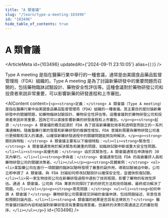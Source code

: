 ```yaml
---
title: "A 類會議"
slug: "/learn/type-a-meeting-103496"
id: "103496"
hide_table_of_contents: true
---
```



# A 類會議

<ArticleMeta id={103496} updatedAt={'2024-09-11 23:10:05'} alias={`[]`} />
<div className='border-solid border-b border-t-0 my-4 border-[var(--ifm-color-gray-300)]' />

Type A meeting 是指在醫藥行業中舉行的一種會議，通常是由美國食品藥品監督管理局（FDA）組織的。Type A meeting 是為了討論新藥研發中的重要問題而召開的，包括藥物臨牀試驗設計、藥物安全性評估等。這種會議對於藥物研發公司和投資者來説非常重要，可以影響新藥的研發進程和上市審批。

<AIContent content={`<p><strong>定義：</strong> A 類會議（Type A meeting）是指在醫藥行業中由美國食品藥品監督管理局（FDA）組織的一種會議。其主要目的是討論新藥研發中的關鍵問題，如藥物臨牀試驗設計、藥物安全性評估等。這種會議對於藥物研發公司和投資者來説非常重要，因為它可以直接影響新藥的研發進程和上市審批。</p><p><strong>起源：</strong> A 類會議的概念起源於 FDA 為了提高新藥審批效率和透明度而設立的一系列溝通機制。隨着醫藥行業的發展和新藥研發的複雜性增加，FDA 意識到需要與藥物研發公司進行更頻繁和深入的溝通，以確保新藥研發過程中的關鍵問題能夠及時解決。</p><p><strong>類別與特點：</strong> A 類會議主要有以下幾個特點：<ul><li><strong>緊急性：</strong> A 類會議通常用於解決緊急和嚴重的問題，如臨牀試驗中斷或重大安全性問題。</li><li><strong>高優先級：</strong> 由於其緊急性，A 類會議通常在申請後的 30 天內舉行。</li><li><strong>參與者：</strong> 會議通常包括 FDA 的高級審評人員和藥物研發公司的關鍵決策者。</li></ul></p><p><strong>具體案例：</strong> <ol><li>某製藥公司在進行一項關鍵的臨牀試驗時發現了嚴重的副作用，導致試驗被迫中斷。公司立即申請了 A 類會議，與 FDA 討論如何修改試驗設計以確保安全性，並儘快恢復試驗。</li><li>另一家生物技術公司在新藥研發過程中遇到了技術瓶頸，影響了藥物的有效性評估。通過 A 類會議，公司與 FDA 專家共同探討了新的研究方法和技術路線，最終成功解決了問題。</li></ol></p><p><strong>常見問題：</strong> <ul><li><strong>如何申請 A 類會議？</strong> 藥物研發公司需要提交詳細的會議申請，包括問題描述、背景信息和預期討論內容。</li><li><strong>A 類會議的結果是否具有法律效力？</strong> 雖然會議討論的內容和結論對新藥研發具有重要指導意義，但最終的決策仍需通過正式的審批程序。</li></ul></p>`} id={103496} />

